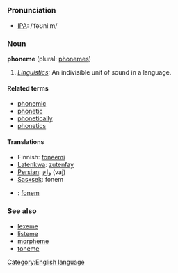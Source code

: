 =={{en}}==
[[Category:English language]]
===Pronunciation===
*[[IPA]]: /ˈfəʊniːm/
<!--*fōn'ēm
*/"f@Uni:m/-->

===Noun===
'''phoneme''' (plural: [[phonemes]])

#''[[Linguistics]]:'' An indivisible unit of sound in a language.

====Related terms====
*[[phonemic]]
*[[phonetic]]
*[[phonetically]]
*[[phonetics]]

====Translations====
*Finnish: [[foneemi]]
*[[Latenkwa]]: [[zutenfay]]
*[[Persian]]: [[واج]] (vaj)
*[[Sasxsek]]: fonem
*{{sv}}: [[fonem]]

===See also===
*[[lexeme]]
*[[listeme]]
*[[morpheme]]
*[[toneme]]